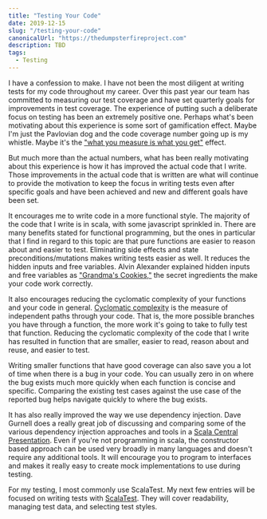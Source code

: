 ```yaml
---
title: "Testing Your Code"
date: 2019-12-15
slug: "/testing-your-code"
canonicalUrl: "https://thedumpsterfireproject.com"
description: TBD
tags:
  - Testing
---
```

I have a confession to make.  I have not been the most diligent at writing tests for my code throughout my career.  Over this
past year our team has committed to measuring our test coverage and have set quarterly goals for improvements in test coverage.
The experience of putting such a deliberate focus on testing has been an extremely positive one. Perhaps what's been motivating
about this experience is some sort of gamification effect.  Maybe I'm just the Pavlovian dog and the code coverage number going
up is my whistle.  Maybe it's the ["what you measure is what you get"](https://www.isixsigma.com/community/blogs/what-you-measure-what-you-get/)
effect. 

But much more than the actual numbers, what has been really motivating about this experience is how it has improved the actual
code that I write.  Those improvements in the actual code that is written are what will continue to provide the motivation to
keep the focus in writing tests even after specific goals and have been achieved and new and different goals have been set.

It encourages me to write code in a more functional style.  The majority of the code that I write is in scala, with some
javascript sprinkled in.  There are many benefits stated for functional programming, but the ones in particular that I find in
regard to this topic are that pure functions are easier to reason about and easier to test.  Eliminating side effects and state
preconditions/mutations makes writing tests easier as well.  It reduces the hidden inputs and free variables.  Alvin Alexander
explained hidden inputs and free variables as ["Grandma's Cookies,"](https://alvinalexander.com/scala/fp-book/benefits-of-functional-programming)
the secret ingredients the make your code work correctly.

It also encourages reducing the cyclomatic complexity of your functions and your code in general.  [Cyclomatic complexity](https://www.guru99.com/cyclomatic-complexity.html)
is the measure of independent paths through your code.  That is, the more possible branches you have through a function, the
more work it's going to take to fully test that function.  Reducing the cyclomatic complexity of the code that I write has
resulted in function that are smaller, easier to read, reason about and reuse, and easier to test.

Writing smaller functions that have good coverage can also save you a lot of time when there is a bug in your code. You can
usually zero in on where the bug exists much more quickly when each function is concise and specific.  Comparing the existing
test cases against the use case of the reported bug helps navigate quickly to where the bug exists.

It has also really improved the way we use dependency injection.  Dave Gurnell does a really great job of discussing and
comparing some of the various dependency injection approaches and tools in a [Scala Central Presentation](https://www.youtube.com/watch?v=OJe0Dm3t5wQ).
Even if you're not programming in scala, the constructor based approach can be used very broadly in many languages and doesn't
require any additional tools.  It will encourage you to program to interfaces and makes it really easy to create mock
implementations to use during testing.

For my testing, I most commonly use ScalaTest.  My next few entries will be focused on writing tests with [ScalaTest](http://www.scalatest.org/).
They will cover readability, managing test data, and selecting test styles. 
